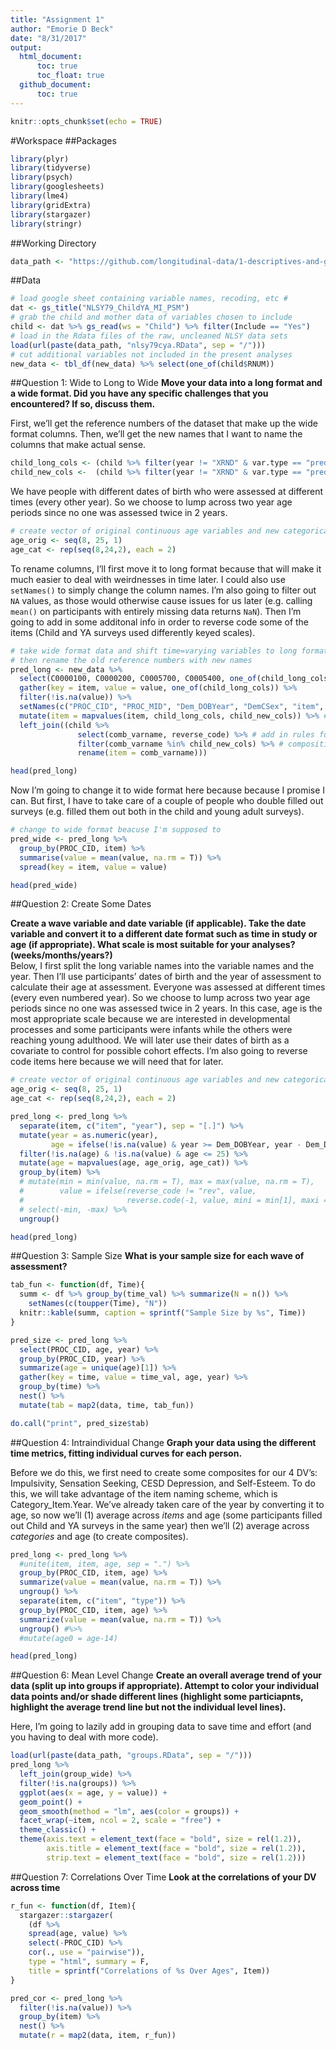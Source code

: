 ```yaml
---
title: "Assignment 1"
author: "Emorie D Beck"
date: "8/31/2017"
output: 
  html_document:
      toc: true
      toc_float: true
  github_document:
      toc: true
---
```


```r
knitr::opts_chunk$set(echo = TRUE)
```

<style type="text/css">
.table {

    width: 40%;
    align: center;

}
</style>

#Workspace
##Packages

```r
library(plyr)
library(tidyverse)
library(psych)
library(googlesheets)
library(lme4)
library(gridExtra)
library(stargazer)
library(stringr)
```

##Working Directory
```r
data_path <- "https://github.com/longitudinal-data/1-descriptives-and-graphs-emoriebeck/raw/master"
```

##Data
```r
# load google sheet containing variable names, recoding, etc #
dat <- gs_title("NLSY79_ChildYA_MI_PSM")
# grab the child and mother data of variables chosen to include 
child <- dat %>% gs_read(ws = "Child") %>% filter(Include == "Yes")
# load in the Rdata files of the raw, uncleaned NLSY data sets
load(url(paste(data_path, "nlsy79cya.RData", sep = "/")))
# cut additional variables not included in the present analyses
new_data <- tbl_df(new_data) %>% select(one_of(child$RNUM))
```

##Question 1: Wide to Long to Wide
<strong>Move your data into a long format and a wide format. Did you have any specific challenges that you encountered? If so, discuss them.  </strong>

First, we'll get the reference numbers of the dataset that make up the wide format columns. Then, we'll get the new names that I want to name the columns that make actual sense.  
```r
child_long_cols <- (child %>% filter(year != "XRND" & var.type == "predictor"))$RNUM
child_new_cols <-  (child %>% filter(year != "XRND" & var.type == "predictor"))$comb_varname
```

We have people with different dates of birth who were assessed at different times (every other year). So we choose to lump across two year age periods since no one was assessed twice in 2 years.  
```r
# create vector of original continuous age variables and new categorical ones
age_orig <- seq(8, 25, 1)
age_cat <- rep(seq(8,24,2), each = 2)
```

To rename columns, I'll first move it to long format because that will make it much easier to deal with weirdnesses in time later. I could also use `setNames()` to simply change the column names. I'm also going to filter out `NA` values, as those would otherwise cause issues for us later (e.g. calling `mean()` on participants with entirely missing data returns `NaN`). Then I'm going to add in some additonal info in order to reverse code some of the items (Child and YA surveys used differently keyed scales).
```r
# take wide format data and shift time=varying variables to long format
# then rename the old reference numbers with new names
pred_long <- new_data %>%
  select(C0000100, C0000200, C0005700, C0005400, one_of(child_long_cols)) %>%
  gather(key = item, value = value, one_of(child_long_cols)) %>%
  filter(!is.na(value)) %>%
  setNames(c("PROC_CID", "PROC_MID", "Dem_DOBYear", "DemCSex", "item", "value")) %>% # rename columns
  mutate(item = mapvalues(item, child_long_cols, child_new_cols)) %>% # recode items to to new names
  left_join((child %>% 
               select(comb_varname, reverse_code) %>% # add in rules for 
               filter(comb_varname %in% child_new_cols) %>% # compositing and reverse coding
               rename(item = comb_varname)))

head(pred_long)
```

Now I'm going to change it to wide format here because because I promise I can. But first, I have to take care of a couple of people who double filled out surveys (e.g. filled them out both in the child and young adult surveys).
```r
# change to wide format beacuse I'm supposed to
pred_wide <- pred_long %>%
  group_by(PROC_CID, item) %>%
  summarise(value = mean(value, na.rm = T)) %>%
  spread(key = item, value = value)

head(pred_wide)
```


##Question 2: Create Some Dates

<strong>Create a wave variable and date variable (if applicable). Take the date variable and convert it to a different date format such as time in study or age (if appropriate). What scale is most suitable for your analyses? (weeks/months/years?) </strong>  
Below, I first split the long variable names into the variable names and the year. Then I'll use participants' dates of birth and the year of assessment to calculate their age at assessment. Everyone was assessed at different times (every even numbered year). So we choose to lump across two year age periods since no one was assessed twice in 2 years. In this case, age is the most appropriate scale because we are interested in developmental processes and some participants were infants while the others were reaching young adulthood. We will later use their dates of birth as a covariate to control for possible cohort effects. I'm also going to reverse code items here because we will need that for later.  
```r
# create vector of original continuous age variables and new categorical ones
age_orig <- seq(8, 25, 1)
age_cat <- rep(seq(8,24,2), each = 2)

pred_long <- pred_long %>%
  separate(item, c("item", "year"), sep = "[.]") %>%
  mutate(year = as.numeric(year), 
         age = ifelse(!is.na(value) & year >= Dem_DOBYear, year - Dem_DOBYear, NA)) %>%
  filter(!is.na(age) & !is.na(value) & age <= 25) %>%
  mutate(age = mapvalues(age, age_orig, age_cat)) %>%
  group_by(item) %>%
  # mutate(min = min(value, na.rm = T), max = max(value, na.rm = T),                  
  #        value = ifelse(reverse_code != "rev", value,
  #                       reverse.code(-1, value, mini = min[1], maxi = max[1]))) %>%
  # select(-min, -max) %>%
  ungroup()

head(pred_long)
```


##Question 3: Sample Size
<strong>What is your sample size for each wave of assessment?</strong>
```r
tab_fun <- function(df, Time){
  summ <- df %>% group_by(time_val) %>% summarize(N = n()) %>% 
    setNames(c(toupper(Time), "N"))
  knitr::kable(summ, caption = sprintf("Sample Size by %s", Time))
}

pred_size <- pred_long %>% 
  select(PROC_CID, age, year) %>%
  group_by(PROC_CID, year) %>%
  summarize(age = unique(age)[1]) %>%
  gather(key = time, value = time_val, age, year) %>%
  group_by(time) %>%
  nest() %>%
  mutate(tab = map2(data, time, tab_fun))

do.call("print", pred_size$tab)
```


##Question 4: Intraindividual Change
<strong>Graph your data using the different time metrics, fitting individual curves for each person.</strong>  

Before we do this, we first need to create some composites for our 4 DV's: Impulsivity, Sensation Seeking, CESD Depression, and Self-Esteem. To do this, we will take advantage of the item naming scheme, which is Category_Item.Year. We've already taken care of the year by converting it to age, so now we'll (1) average across *items* and age (some participants filled out Child and YA surveys in the same year) then we'll (2) average across *categories* and age (to create composites).   
```r
pred_long <- pred_long %>%
  #unite(item, item, age, sep = ".") %>%
  group_by(PROC_CID, item, age) %>%
  summarize(value = mean(value, na.rm = T)) %>%
  ungroup() %>%
  separate(item, c("item", "type")) %>%
  group_by(PROC_CID, item, age) %>%
  summarize(value = mean(value, na.rm = T)) %>%
  ungroup() #%>%
  #mutate(age0 = age-14)

head(pred_long)
```


##Question 6: Mean Level Change 
<strong>Create an overall average trend of your data (split up into groups if appropriate). Attempt to color your individual data points and/or shade different lines (highlight some particiapnts, highlight the average trend line but not the individual level lines).</strong>

Here, I'm going to lazily add in grouping data to save time and effort (and you having to deal with more code).  

```r
load(url(paste(data_path, "groups.RData", sep = "/")))
pred_long %>%
  left_join(group_wide) %>%
  filter(!is.na(groups)) %>%
  ggplot(aes(x = age, y = value)) + 
  geom_point() +
  geom_smooth(method = "lm", aes(color = groups)) +
  facet_wrap(~item, ncol = 2, scale = "free") + 
  theme_classic() +
  theme(axis.text = element_text(face = "bold", size = rel(1.2)),
        axis.title = element_text(face = "bold", size = rel(1.2)),
        strip.text = element_text(face = "bold", size = rel(1.2)))
```


##Question 7: Correlations Over Time
<strong>Look at the correlations of your DV across time</strong>
```r
r_fun <- function(df, Item){
  stargazer::stargazer(
    (df %>%
    spread(age, value) %>%
    select(-PROC_CID) %>%
    cor(., use = "pairwise")), 
    type = "html", summary = F,
    title = sprintf("Correlations of %s Over Ages", Item))
}

pred_cor <- pred_long %>%
  filter(!is.na(value)) %>%
  group_by(item) %>%
  nest() %>%
  mutate(r = map2(data, item, r_fun))
```


